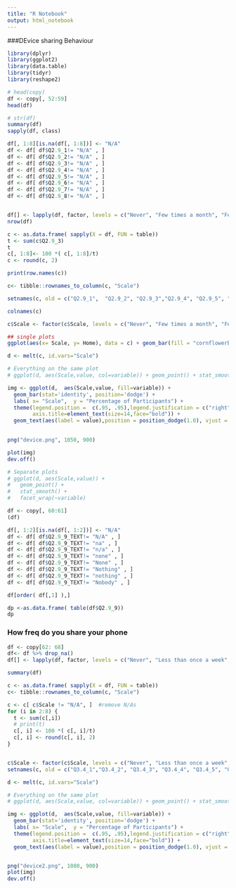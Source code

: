 ```yaml
---
title: "R Notebook"
output: html_notebook
---
```

###DEvice sharing Behaviour

```r
library(dplyr)
library(ggplot2)
library(data.table)
library(tidyr)
library(reshape2)
```

```r
# head(copy)
df <- copy[, 52:59]
head(df)

```

```r
# str(df)
summary(df)
sapply(df, class)

```

```r
df[, 1:8][is.na(df[, 1:8])] <- "N/A"
df <- df[ df$Q2.9_1!= "N/A" , ]
df <- df[ df$Q2.9_2!= "N/A" , ]
df <- df[ df$Q2.9_3!= "N/A" , ]
df <- df[ df$Q2.9_4!= "N/A" , ]
df <- df[ df$Q2.9_5!= "N/A" , ]
df <- df[ df$Q2.9_6!= "N/A" , ]
df <- df[ df$Q2.9_7!= "N/A" , ]
df <- df[ df$Q2.9_8!= "N/A" , ]


df[] <- lapply(df, factor, levels = c("Never", "Few times a month", "Few times a week", "Once a day", "Few times a day")) 
nrow(df)

c <- as.data.frame( sapply(X = df, FUN = table))
t <- sum(c$Q2.9_3)
t
c[, 1:8]<- 100 *( c[, 1:8]/t)
c <- round(c, 2)
```

```r
print(row.names(c))

c<- tibble::rownames_to_column(c, "Scale")

setnames(c, old = c("Q2.9_1",  "Q2.9_2", "Q2.9_3","Q2.9_4", "Q2.9_5", "Q2.9_6", "Q2.9_7", "Q2.9_8"), new = c('Home', 'Meetings', "Classes", "Seminars and presentations", "Cafeterias and restaurants", "Social gatherings", "Stores and markets", "Public transport" ))

colnames(c)

c$Scale <- factor(c$Scale, levels = c("Never", "Few times a month", "Few times a week", "Once a day", "Few times a day"), ordered = TRUE)
```

```r
## single plots
ggplot(aes(x= Scale, y= Home), data = c) + geom_bar(fill = "cornflowerblue",color="black",stat = 'identity' , position='dodge' ) +  labs(x = "Scale Points",  y = "Percentage of Participants") + theme(axis.text.x = element_text(face = "bold", color = "#993333", size = 9, angle = 15)) + geom_text(aes(label = Home ), position = position_dodge(0.9),vjust = 1.5)

```


```r
d <- melt(c, id.vars="Scale")

# Everything on the same plot
# ggplot(d, aes(Scale,value, col=variable)) + geom_point() + stat_smooth() 

img <- ggplot(d,  aes(Scale,value, fill=variable)) +
  geom_bar(stat='identity', position='dodge') +  
  labs( x= "Scale",  y = "Percentage of Participants") + 
  theme(legend.position =  c(.95, .95),legend.justification = c("right", "top"), legend.text = element_text(size = 20), axis.text.x = element_text(face = "bold", size = 20, angle = 15), axis.title.y = element_text(size = 20, angle = 90), axis.text=element_text(size=15),
        axis.title=element_text(size=14,face="bold")) + 
  geom_text(aes(label = value),position = position_dodge(1.0), vjust = 0, size= 5.5)
   

png("device.png", 1050, 900)

plot(img)
dev.off()

# Separate plots
# ggplot(d, aes(Scale,value)) + 
#   geom_point() + 
#   stat_smooth() +
#   facet_wrap(~variable)
```

```r
df <- copy[, 60:61]
(df)

df[, 1:2][is.na(df[, 1:2])] <- "N/A"
df <- df[ df$Q2.9_9_TEXT!= "N/A" , ]
df <- df[ df$Q2.9_9_TEXT!= "na" , ]
df <- df[ df$Q2.9_9_TEXT!= "n/a" , ]
df <- df[ df$Q2.9_9_TEXT!= "none" , ]
df <- df[ df$Q2.9_9_TEXT!= "None" , ]
df <- df[ df$Q2.9_9_TEXT!= "Nothing" , ]
df <- df[ df$Q2.9_9_TEXT!= "nothing" , ]
df <- df[ df$Q2.9_9_TEXT!= "Nobody" , ]

df[order( df[,1] ),]

dp <-as.data.frame( table(df$Q2.9_9))
dp
```



### How freq do you share your phone 
```r
df <- copy[62: 68]
df<- df %>% drop_na()
df[] <- lapply(df, factor, levels = c("Never", "Less than once a week", "Few times a week", "Multiple times a week", "Once a day", "Few times a day", "Multiple times a day", "N/A")) 

summary(df)
```

```r
c <- as.data.frame( sapply(X = df, FUN = table))
c<- tibble::rownames_to_column(c, "Scale")

c <- c[ c$Scale != "N/A", ]  #remove N/As
for (i in 2:8) {
  t <- sum(c[,i])
  # print(t)
  c[, i] <- 100 *( c[, i]/t)
  c[, i] <- round(c[, i], 2)
}


c$Scale <- factor(c$Scale, levels = c("Never", "Less than once a week", "Few times a week", "Multiple times a week", "Once a day", "Few times a day", "Multiple times a day", "N/A"), ordered = TRUE)
setnames(c, old = c("Q3.4_1","Q3.4_2", "Q3.4_3", "Q3.4_4", "Q3.4_5", "Q3.4_6", "Q3.4_7"), new = c('Spouse', 'Siblings', "Parents", "Children older than 13", "Friends", "Colleagues", "Strangers"))

d <- melt(c, id.vars="Scale")

# Everything on the same plot
# ggplot(d, aes(Scale,value, col=variable)) + geom_point() + stat_smooth() 
```


```r
img <- ggplot(d,  aes(Scale,value, fill=variable)) +
  geom_bar(stat='identity', position='dodge') +  
  labs( x= "Scale",  y = "Percentage of Participants") + 
  theme(legend.position =  c(.95, .95),legend.justification = c("right", "top"), legend.text = element_text(size = 20), axis.text.x = element_text(face = "bold", size = 20, angle = 15), axis.title.y = element_text(size = 20, angle = 90), axis.text=element_text(size=15),
        axis.title=element_text(size=14,face="bold")) + 
  geom_text(aes(label = value),position = position_dodge(1.0), vjust = 0, size= 5.5)


png("device2.png", 1080, 900)
plot(img)
dev.off()
```
